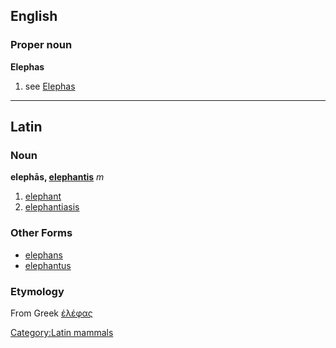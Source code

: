 ==English==
===Proper noun===
'''Elephas'''
#see [[Elephas]]

----
==Latin==
[[Category:Latin mammals]]
===Noun===
'''elephās, [[Wiktionary Appendix:Latin third declension|elephantis]]''' ''m''

# [[elephant]]
#[[elephantiasis]]

===Other Forms===
*[[elephans]]
*[[elephantus]]

===Etymology===
From Greek [[ἐλέφας]]